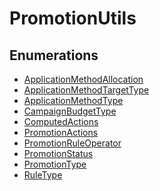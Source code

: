 
# PromotionUtils

## Enumerations

- [ApplicationMethodAllocation](../PromotionUtils/enums/utils.PromotionUtils.ApplicationMethodAllocation/page.mdx)
- [ApplicationMethodTargetType](../PromotionUtils/enums/utils.PromotionUtils.ApplicationMethodTargetType/page.mdx)
- [ApplicationMethodType](../PromotionUtils/enums/utils.PromotionUtils.ApplicationMethodType/page.mdx)
- [CampaignBudgetType](../PromotionUtils/enums/utils.PromotionUtils.CampaignBudgetType/page.mdx)
- [ComputedActions](../PromotionUtils/enums/utils.PromotionUtils.ComputedActions/page.mdx)
- [PromotionActions](../PromotionUtils/enums/utils.PromotionUtils.PromotionActions/page.mdx)
- [PromotionRuleOperator](../PromotionUtils/enums/utils.PromotionUtils.PromotionRuleOperator/page.mdx)
- [PromotionStatus](../PromotionUtils/enums/utils.PromotionUtils.PromotionStatus/page.mdx)
- [PromotionType](../PromotionUtils/enums/utils.PromotionUtils.PromotionType/page.mdx)
- [RuleType](../PromotionUtils/enums/utils.PromotionUtils.RuleType/page.mdx)
